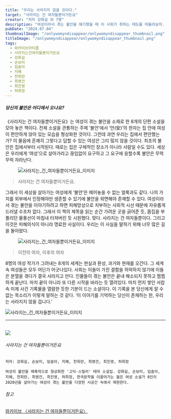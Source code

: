 ```yaml
---
title: "우리는 사라지지 않을 것이다."
target: "사라지는 건 여자들뿐이거든요"
creator: "저자 강화길 외 7명"
description: "여성이라서 겪는 불안을 얘기했을 때 이 사회가 취하는 태도를 떠올려보자. 무시, 조롱, 냉대, 회피. 이런 현실 속에 여성들은 자신의 감각조차 의심하고 검열한다."
pubDate: "2024.07.04"
thumbnailImage: "/onlywomyndisappear/onlywomyndisappear_thumbnail.png"
titleImage: "/onlywomyndisappear/onlywomyndisappear_thumbnail.png"
tags:
  - 와카이브아티클
  - 사라지는건여자들뿐이거든요
  - 강화길
  - 손보미
  - 임솔아
  - 지혜
  - 천희란
  - 최영건
  - 최진영
  - 허희정
---
```


##### 당신의 불안은 어디에서 오나요?

<div class="groups">  
  <div class="group-context">
    《사라지는 건 여자들뿐이거든요》는 여성이 겪는 불안을 소재로 한 8개의 단편 소설을 모아 놓은 책이다. 전체 소설을 관통하는 주제 ‘불안’에서 ‘안(安)’의 한자는 집 안에 여성이 편안하게 앉아 있는 모습을 형상화한 것이다. 그런데 과연 우리는 집에서 편안했는가? 이 물음에 흔쾌히 그렇다고 답할 수 있는 여성은 그리 많지 않을 것이다. 최초의 불안은 집에서부터 시작된다. 때로는 집은 구체적인 장소가 아니라 사람일 수도 있다. 세상은 우리에게 ‘여성’으로 살아가라고 끊임없이 요구하고 그 요구에 응할수록 불안은 무럭무럭 자라난다.
  </div>
  <figure class="group-image">
    <img src="/onlywomyndisappear/onlywomyndisappear_content1.png" alt="사라지는_건_여자들뿐이거든요_이미지"/>
  </figure>
</div>

> 사라지는 건 여자들뿐이거든요.

<div class="groups">  
  <div class="group-context">
    그래서 이 세상을 살아가는 여성에게 ‘불안’은 떼어놓을 수 없는 얼룩과도 같다. 나의 가치를 외부에서 인정해야만 생존할 수 있기에 불안을 외면해야 존재할 수 있다. 여성이라서 겪는 불안을 이야기하려고 하면 피해망상으로 치부하는 사회적 시선 때문에 자유롭게 드러낼 수조차 없다. 그래서 이 책의 제목을 읽는 순간 가려운 곳을 긁어준 듯, 몸집을 부풀리던 물풍선이 마침내 터져버린 듯 시원했다. 맞다. 사라지는 건 여자들뿐이다. 그리고 이것은 피해의식이 아니라 명료한 사실이다. 우리는 이 사실을 말하기 위해 너무 많은 길을 돌아왔다.
  </div>
  <figure class="group-image">
    <img src="/onlywomyndisappear/onlywomyndisappear_content2.png" alt="사라지는_건_여자들뿐이거든요_이미지"/>
  </figure>
</div>

> 이전의 여자, 이후의 여자

8명의 여성 작가가 그려내는 8개의 세계는 현실과 환상, 과거와 현재를 오간다. 그 세계 속 여성들은 모두 어딘가 어긋나있다. 사회는 이들이 가진 결함을 허락하지 않기에 이들은 분열을 겪다가 결국 사라지고 만다. 인물들이 겪는 불안은 끝내 해소되지 못하고 찜찜하게 끝난다. 마치 끝이 아니라 또 다른 시작을 바라는 듯 열려있다. 마치 먼지 쌓인 서랍 속 미제 사건 기록물을 열람한 듯한 기분이 드는 소설이다. 이 기록을 본 당신에게 알 수 없는 목소리가 이렇게 말하는 것 같다. ‘이 이야기를 기억하는 당신이 존재하는 한, 우리는 사라지지 않을 겁니다.’

<img src="/onlywomyndisappear/onlywomyndisappear_content3.png" alt="사라지는_건_여자들뿐이거든요_이미지"/>

<br />

---

<br />

<div class="target_introduce">
  <img src="/onlywomyndisappear/onlywomyndisappear_book.jpg" />

  <div>
    <h6>사라지는 건 여자들뿐이거든요</h6>

    저자: 강화길, 손보미, 임솔아, 지혜, 천희란, 최영건, 최진영, 허희정

    여성의 불안을 매혹적으로 형상화한 '고딕-스릴러' 테마 소설집. 강화길, 손보미, 임솔아, 지혜, 천희란, 최영건, 최진영, 허희정, 한국문학을 이끌어가는 젊은 여성 소설가 8인이 2020년을 살아가는 여성이 겪는 불안을 다양한 시공간 속에서 재현한다.
  </div>
</div>

<div class="relations">
  <h6>참고</h6>
  <a href="https://www.womynarchive.com?s=사라지는 건 여자들뿐이거든요" target="_blank">
    와카이브 〈사라지는 건 여자들뿐이거든요〉
  </a>
</div>
